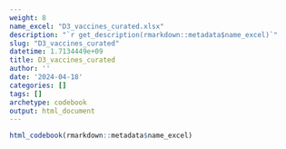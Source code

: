 ```yaml
---
weight: 8
name_excel: "D3_vaccines_curated.xlsx"
description: "`r get_description(rmarkdown::metadata$name_excel)`"
slug: "D3_vaccines_curated"
datetime: 1.7134449e+09
title: D3_vaccines_curated
author: ''
date: '2024-04-18'
categories: []
tags: []
archetype: codebook
output: html_document
---
```


```r
html_codebook(rmarkdown::metadata$name_excel)
```
